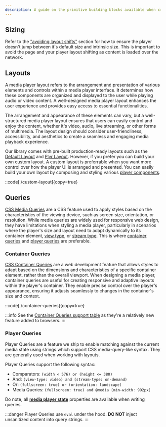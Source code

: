```yaml
---
description: A guide on the primitive building blocks available when creating responsive media designs.
---
```


## Sizing

Refer to the ["avoiding layout shifts"][avoiding-layout-shifts] section for how to ensure
the player doesn't jump between it's default size and intrinsic size. This is important to avoid
the page and your player layout shifting as content is loaded over the network.

## Layouts

A media player layout refers to the arrangement and presentation of various elements and
controls within a media player interface. It determines how these components are organized and
displayed to the user while playing audio or video content. A well-designed media player layout
enhances the user experience and provides easy access to essential functionalities.

The arrangement and appearance of these elements can vary, but a well-structured media player
layout ensures that users can easily control and enjoy the content, whether it's video, audio, live
streaming, or other forms of multimedia. The layout design should consider user-friendliness,
accessibility, and aesthetics to create a seamless and engaging media playback experience.

Our library comes with pre-built production-ready layouts such as the [Default Layout][default-layout] and
[Plyr Layout][plyr-layout]. However, if you prefer you can build your own custom layout. A
custom layout is preferrable when you want more control over how the player UI is arranged and
presented. You can easily build your own layout by composing and styling various
[player components][components].

::code[./custom-layout]{copy=true}

[default-layout]: /docs/player/components/layouts/default-layout
[plyr-layout]: /docs/player/components/layouts/plyr-layout
[components]: /docs/player/components/core/player

## Queries

[CSS Media Queries][media-queries] are a CSS feature used to apply styles based on the
characteristics of the viewing device, such as screen size, orientation, or resolution. While
media queries are widely used for responsive web design, they have limitations when styling a
media player, particularly in scenarios where the player's size and layout need to adapt
dynamically to its container element, [view type][view-type], or [stream type][stream-type].
This is where [container queries](#container-queries) and [player queries](#player-queries) are
preferable.

[view-type]: /docs/player/core-concepts/loading#view-type
[stream-type]: /docs/player/core-concepts/loading#stream-type
[media-queries]: https://developer.mozilla.org/en-US/docs/Web/CSS/CSS_media_queries/Using_media_queries
[avoiding-layout-shifts]: /docs/player/core-concepts/loading#avoiding-layout-shifts

### Container Queries

[CSS Container Queries][container-queries] are a web development feature that allows styles to
adapt based on the dimensions and characteristics of a specific container element, rather than
the overall viewport. When designing a media player, container queries are useful for creating
responsive and adaptive layouts within the player's container. They enable precise control over
the player's appearance, ensuring it adjusts seamlessly to changes in the container's size and
context.

::code[./container-queries]{copy=true}

:::info
See the [Container Queries support table][caniuse-container-queries] as they're a relatively
new feature added to browsers.
:::

[container-queries]: https://developer.mozilla.org/en-US/docs/Web/CSS/CSS_container_queries
[caniuse-container-queries]: https://caniuse.com/css-container-queries

### Player Queries

Player Queries are a feature we ship to enable matching against the current media state using
strings which support CSS media-query-like syntax. They are generally used when working with
layouts.

Player Queries support the following syntax:

- Comparators: `(width < 576) or (height <= 380)`
- And: `(view-type: video) and (stream-type: on-demand)`
- Or: `(fullscreen: true) or (orientation: landscape)`
- Media Queries: `(fullscreen: true) and @media (min-width: 992px)`

Do note, all **[media player state][player-state]** properties are available when writing queries.

:::danger
Player Queries use `eval` under the hood. **DO NOT** inject unsanitized content into query strings.
:::

[player-state]: /docs/player/components/core/player#mediaplayer.state
